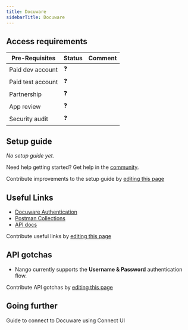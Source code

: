 ```yaml
---
title: Docuware
sidebarTitle: Docuware
---
```


<Overview />
<PreBuiltTooling />
<PreBuiltUseCases />

## Access requirements
| Pre-Requisites | Status | Comment|
| - | - | - |
| Paid dev account | ❓ |  |
| Paid test account | ❓ |  |
| Partnership | ❓ | |
| App review | ❓ |  |
| Security audit | ❓ | |

## Setup guide

_No setup guide yet._

<Tip>Need help getting started? Get help in the [community](https://nango.dev/slack).</Tip>

<Note>Contribute improvements to the setup guide by [editing this page](https://github.com/nangohq/nango/tree/master/docs-v2/integrations/all/docuware.mdx)</Note>

## Useful Links

-   [Docuware Authentication](https://developer.docuware.com/rest/documentation.html#oauth-support)
-   [Postman Collections](https://developer.docuware.com/rest/examples/postman-collection-download.html)
-   [API docs](https://developer.docuware.com/rest/index.html)

<Note>Contribute useful links by [editing this page](https://github.com/nangohq/nango/tree/master/docs-v2/integrations/all/docuware.mdx)</Note>

## API gotchas

- Nango currently supports the **Username & Password** authentication flow.

<Note>Contribute API gotchas by [editing this page](https://github.com/nangohq/nango/tree/master/docs-v2/integrations/all/docuware.mdx)</Note>

## Going further

<Card title="Connect to Docuware" icon="link" href="/integrations/all/docuware/connect" horizontal>
  Guide to connect to Docuware using Connect UI
</Card>